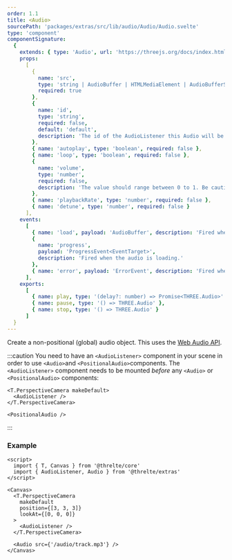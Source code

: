```yaml
---
order: 1.1
title: <Audio>
sourcePath: 'packages/extras/src/lib/audio/Audio/Audio.svelte'
type: 'component'
componentSignature:
  {
    extends: { type: 'Audio', url: 'https://threejs.org/docs/index.html#api/en/audio/Audio' },
    props:
      [
        {
          name: 'src',
          type: 'string | AudioBuffer | HTMLMediaElement | AudioBufferSourceNode | MediaStream',
          required: true
        },
        {
          name: 'id',
          type: 'string',
          required: false,
          default: 'default',
          description: 'The id of the AudioListener this Audio will be attached to.'
        },
        { name: 'autoplay', type: 'boolean', required: false },
        { name: 'loop', type: 'boolean', required: false },
        {
          name: 'volume',
          type: 'number',
          required: false,
          description: 'The value should range between 0 to 1. Be cautious, values outside this range might cause unintended loudness.'
        },
        { name: 'playbackRate', type: 'number', required: false },
        { name: 'detune', type: 'number', required: false }
      ],
    events:
      [
        { name: 'load', payload: 'AudioBuffer', description: 'Fired when the audio has loaded.' },
        {
          name: 'progress',
          payload: 'ProgressEvent<EventTarget>',
          description: 'Fired when the audio is loading.'
        },
        { name: 'error', payload: 'ErrorEvent', description: 'Fired when the audio fails to load.' }
      ],
    exports:
      [
        { name: play, type: '(delay?: number) => Promise<THREE.Audio>' },
        { name: pause, type: '() => THREE.Audio' },
        { name: stop, type: '() => THREE.Audio' }
      ]
  }
---
```


Create a non-positional (global) audio object.
This uses the [Web Audio API](https://developer.mozilla.org/en-US/Web/API/Web_Audio_API).

:::caution
You need to have an `<AudioListener>` component in your scene in order to use `<Audio>`and `<PositionalAudio>`components. The `<AudioListener>` component needs to be mounted _before_ any `<Audio>` or `<PositionalAudio>` components:

```svelte
<T.PerspectiveCamera makeDefault>
  <AudioListener />
</T.PerspectiveCamera>

<PositionalAudio />
```

:::

### Example

```svelte
<script>
  import { T, Canvas } from '@threlte/core'
  import { AudioListener, Audio } from '@threlte/extras'
</script>

<Canvas>
  <T.PerspectiveCamera
    makeDefault
    position={[3, 3, 3]}
    lookAt={[0, 0, 0]}
  >
    <AudioListener />
  </T.PerspectiveCamera>

  <Audio src={'/audio/track.mp3'} />
</Canvas>
```
